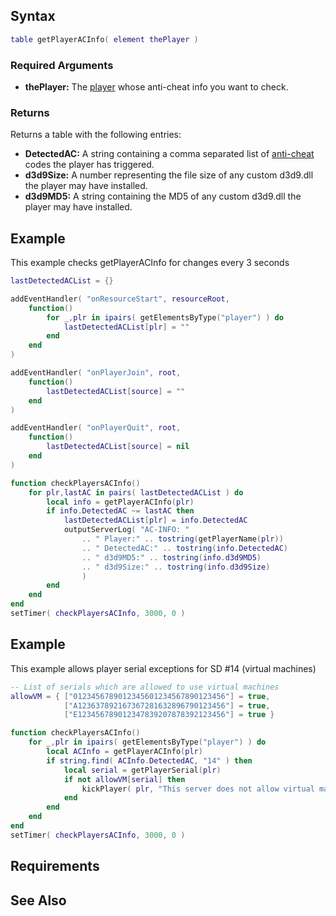 {{Server function}}

{{New feature/item|3.0140|1.3.3|5523|
This function returns anti-cheat info for a player. It can be used to script a white/blacklist of custom d3d9.dll files, or a white/blacklist of players with certain anti-cheat codes. The relevant anti-cheat code has to be disabled (or not enabled) in the server [[/Mtaserver.conf#disableac.md|mtaserver.conf]] to be of use here.
{{Note|The info returned by this function can change over time, so it should be called every few seconds rather than just when the player joins. See example.}}
}}
==Syntax==
<syntaxhighlight lang="lua">
table getPlayerACInfo( element thePlayer )
</syntaxhighlight>
{{OOP||[[/player.md|player]]:getACInfo|ACInfo|}}
===Required Arguments===
*'''thePlayer:''' The [[/player.md|player]] whose anti-cheat info you want to check.

===Returns===
Returns a table with the following entries:
* '''DetectedAC:''' A string containing a comma separated list of [[/Anti-cheat_guide.md|anti-cheat]] codes the player has triggered.
*'''d3d9Size:''' A number representing the file size of any custom d3d9.dll the player may have installed.
*'''d3d9MD5:''' A string containing the MD5 of any custom d3d9.dll the player may have installed.
{{New items|4.0142|1.4|
*'''d3d9SHA256:''' A string containing the SHA256 of any custom d3d9.dll the player may have installed.
}}

==Example== 
This example checks getPlayerACInfo for changes every 3 seconds
<syntaxhighlight lang="lua">
lastDetectedACList = {}

addEventHandler( "onResourceStart", resourceRoot,
    function()
        for _,plr in ipairs( getElementsByType("player") ) do
            lastDetectedACList[plr] = ""
        end
    end
)

addEventHandler( "onPlayerJoin", root,
    function()
        lastDetectedACList[source] = ""
    end
)

addEventHandler( "onPlayerQuit", root,
    function()
        lastDetectedACList[source] = nil
    end
)

function checkPlayersACInfo()
    for plr,lastAC in pairs( lastDetectedACList ) do
        local info = getPlayerACInfo(plr)
        if info.DetectedAC ~= lastAC then
            lastDetectedACList[plr] = info.DetectedAC
            outputServerLog( "AC-INFO: "
                .. " Player:" .. tostring(getPlayerName(plr))
                .. " DetectedAC:" .. tostring(info.DetectedAC)
                .. " d3d9MD5:" .. tostring(info.d3d9MD5)
                .. " d3d9Size:" .. tostring(info.d3d9Size)
                )
        end
    end
end
setTimer( checkPlayersACInfo, 3000, 0 )
</syntaxhighlight>

==Example== 
This example allows player serial exceptions for SD #14 (virtual machines)
<syntaxhighlight lang="lua">
-- List of serials which are allowed to use virtual machines
allowVM = { ["0123456789012345601234567890123456"] = true,
            ["A123637892167367281632896790123456"] = true,
            ["E123456789012347839207878392123456"] = true }

function checkPlayersACInfo()
    for _,plr in ipairs( getElementsByType("player") ) do
        local ACInfo = getPlayerACInfo(plr)
        if string.find( ACInfo.DetectedAC, "14" ) then
            local serial = getPlayerSerial(plr)
            if not allowVM[serial] then
                kickPlayer( plr, "This server does not allow virtual machines." )
            end
        end
    end
end
setTimer( checkPlayersACInfo, 3000, 0 )
</syntaxhighlight>

==Requirements==
{{Requirements|1.3.3|n/a|}}

==See Also==
{{Player_functions}}